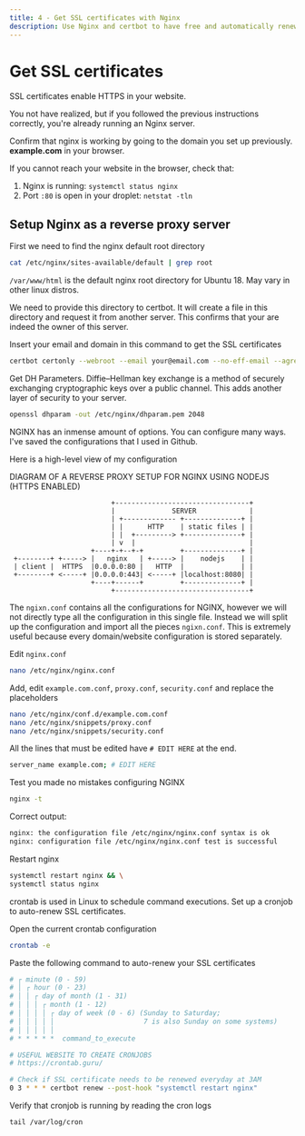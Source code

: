 ```yaml
---
title: 4 - Get SSL certificates with Nginx
description: Use Nginx and certbot to have free and automatically renewed SSL certificates.
---
```


# Get SSL certificates

SSL certificates enable HTTPS in your website.

You not have realized, but if you followed the previous instructions correctly, you're already running an Nginx server.

Confirm that nginx is working by going to the domain you set up previously. **example.com** in your browser.

If you cannot reach your website in the browser, check that:

1. Nginx is running: `systemctl status nginx`
2. Port `:80` is open in your droplet: `netstat -tln`

## Setup Nginx as a reverse proxy server

First we need to find the nginx default root directory

```sh
cat /etc/nginx/sites-available/default | grep root
```

`/var/www/html` is the default nginx root directory for Ubuntu 18. May vary in other linux distros.

We need to provide this directory to certbot. It will create a file in this directory and request it from another server. This confirms that your are indeed the owner of this server.

Insert your email and domain in this command to get the SSL certificates

```sh
certbot certonly --webroot --email your@email.com --no-eff-email --agree-tos -w /var/www/html -d example.com -d www.example.com
```

Get DH Parameters. Diffie–Hellman key exchange is a method of securely exchanging cryptographic keys over a public channel. This adds another layer of security to your server.

```sh
openssl dhparam -out /etc/nginx/dhparam.pem 2048
```

NGINX has an inmense amount of options. You can configure many ways. I've saved the configurations that I used in Github.

Here is a high-level view of my configuration

DIAGRAM OF A REVERSE PROXY SETUP FOR NGINX USING NODEJS (HTTPS ENABLED)

```
                         +---------------------------------+
                         |              SERVER             |
                         | +------------- +--------------+ |
                         | |      HTTP    | static files | |
                         | |  +---------> +--------------+ |
                         | v  |                            |
                    +----+-+--+-+         +--------------+ |
 +--------+ +-----> |   nginx   | +-----> |    nodejs    | |
 | client |  HTTPS  |0.0.0.0:80 |   HTTP  |              | |
 +--------+ <-----+ |0.0.0.0:443| <-----+ |localhost:8080| |
                    +----+------+         +--------------+ |
                         +---------------------------------+
```

The `ngixn.conf` contains all the configurations for NGINX, however we will not directly type all the configuration in this single file. Instead we will split up the configuration and import all the pieces `ngixn.conf`. This is extremely useful because every domain/website configuration is stored separately.

Edit `nginx.conf`

```sh
nano /etc/nginx/nginx.conf
```

Add, edit `example.com.conf`, `proxy.conf`, `security.conf` and replace the placeholders

```sh
nano /etc/nginx/conf.d/example.com.conf
nano /etc/nginx/snippets/proxy.conf
nano /etc/nginx/snippets/security.conf
```

All the lines that must be edited have `# EDIT HERE` at the end.

```sh
server_name example.com; # EDIT HERE
```

Test you made no mistakes configuring NGINX

```sh
nginx -t
```

Correct output:

```sh
nginx: the configuration file /etc/nginx/nginx.conf syntax is ok
nginx: configuration file /etc/nginx/nginx.conf test is successful
```

Restart nginx

```sh
systemctl restart nginx && \
systemctl status nginx
```

crontab is used in Linux to schedule command executions. Set up a cronjob to auto-renew SSL certificates.

Open the current crontab configuration

```sh
crontab -e
```

Paste the following command to auto-renew your SSL certificates

```sh
# ┌ minute (0 - 59)
# │ ┌ hour (0 - 23)
# │ │ ┌ day of month (1 - 31)
# │ │ │ ┌ month (1 - 12)
# │ │ │ │ ┌ day of week (0 - 6) (Sunday to Saturday;
# │ │ │ │ │                      7 is also Sunday on some systems)
# │ │ │ │ │
# * * * * *  command_to_execute

# USEFUL WEBSITE TO CREATE CRONJOBS
# https://crontab.guru/

# Check if SSL certificate needs to be renewed everyday at 3AM
0 3 * * * certbot renew --post-hook "systemctl restart nginx"
```

Verify that cronjob is running by reading the cron logs

```
tail /var/log/cron
```
